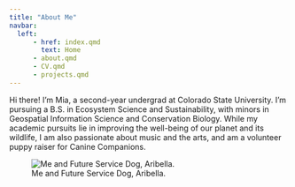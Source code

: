 ```yaml
---
title: "About Me"
navbar:
  left:
      - href: index.qmd
        text: Home
      - about.qmd
      - CV.qmd
      - projects.qmd
---
```


Hi there! I'm Mia, a second-year undergrad at Colorado State University. I'm pursuing a B.S. in Ecosystem Science and Sustainability, with minors in Geospatial Information Science and Conservation Biology. While my academic pursuits lie in improving the well-being of our planet and its wildlife, I am also passionate about music and the arts, and am a volunteer puppy raiser for Canine Companions.

![Me and Future Service Dog, Aribella.](images/IMG_9587.jpeg)
